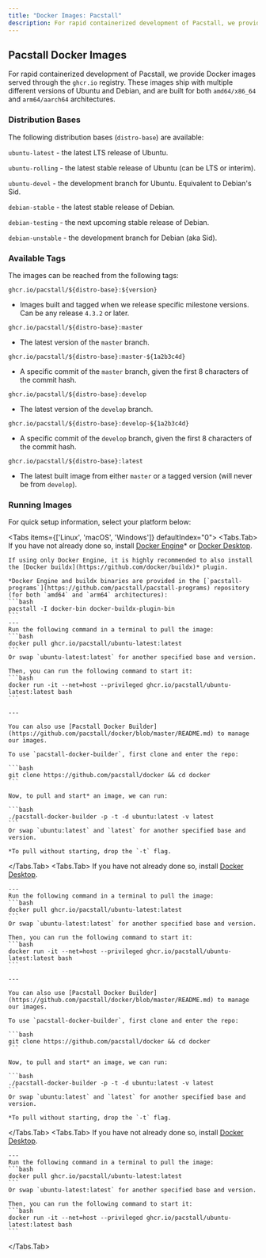 ```yaml
---
title: "Docker Images: Pacstall"
description: For rapid containerized development of Pacstall, we provide Docker images served through the ghcr.io registry.
---
```



## Pacstall Docker Images

For rapid containerized development of Pacstall, we provide Docker images served through the `ghcr.io` registry. These images ship with multiple different versions of Ubuntu and Debian, and are built for both `amd64/x86_64` and `arm64/aarch64` architectures.

### Distribution Bases
The following distribution bases (`distro-base`) are available:

`ubuntu-latest` - the latest LTS release of Ubuntu.

`ubuntu-rolling` - the latest stable release of Ubuntu (can be LTS or interim).

`ubuntu-devel` - the development branch for Ubuntu. Equivalent to Debian's Sid.

`debian-stable` - the latest stable release of Debian.

`debian-testing` - the next upcoming stable release of Debian.

`debian-unstable` - the development branch for Debian (aka Sid).

### Available Tags
The images can be reached from the following tags:

`ghcr.io/pacstall/${distro-base}:${version}`
- Images built and tagged when we release specific milestone versions. Can be any release `4.3.2` or later.

`ghcr.io/pacstall/${distro-base}:master`
- The latest version of the `master` branch.

`ghcr.io/pacstall/${distro-base}:master-${1a2b3c4d}`
- A specific commit of the `master` branch, given the first 8 characters of the commit hash.

`ghcr.io/pacstall/${distro-base}:develop`
- The latest version of the `develop` branch.

`ghcr.io/pacstall/${distro-base}:develop-${1a2b3c4d}`
- A specific commit of the `develop` branch, given the first 8 characters of the commit hash.

`ghcr.io/pacstall/${distro-base}:latest`
- The latest built image from either `master` or a tagged version (will never be from `develop`).

### Running Images

For quick setup information, select your platform below:

<Tabs items={['Linux', 'macOS', 'Windows']} defaultIndex="0">
  <Tabs.Tab>
    If you have not already done so, install [Docker Engine](https://docs.docker.com/engine/install/)* or [Docker Desktop](https://docs.docker.com/desktop/install/linux-install/).
    
    If using only Docker Engine, it is highly recommended to also install the [Docker buildx](https://github.com/docker/buildx)* plugin.

    *Docker Engine and buildx binaries are provided in the [`pacstall-programs`](https://github.com/pacstall/pacstall-programs) repository (for both `amd64` and `arm64` architectures):  
    ```bash
    pacstall -I docker-bin docker-buildx-plugin-bin
    ```
    ---
    Run the following command in a terminal to pull the image:
    ```bash
    docker pull ghcr.io/pacstall/ubuntu-latest:latest
    ```
    Or swap `ubuntu-latest:latest` for another specified base and version.

    Then, you can run the following command to start it:
    ```bash
    docker run -it --net=host --privileged ghcr.io/pacstall/ubuntu-latest:latest bash
    ```

    ---

    You can also use [Pacstall Docker Builder](https://github.com/pacstall/docker/blob/master/README.md) to manage our images.

    To use `pacstall-docker-builder`, first clone and enter the repo:

    ```bash
    git clone https://github.com/pacstall/docker && cd docker
    ```

    Now, to pull and start* an image, we can run:

    ```bash
    ./pacstall-docker-builder -p -t -d ubuntu:latest -v latest
    ```
    Or swap `ubuntu:latest` and `latest` for another specified base and version.

    *To pull without starting, drop the `-t` flag.
  </Tabs.Tab>
  <Tabs.Tab>
    If you have not already done so, install [Docker Desktop](https://docs.docker.com/desktop/install/mac-install/).

    ---
    Run the following command in a terminal to pull the image:
    ```bash
    docker pull ghcr.io/pacstall/ubuntu-latest:latest
    ```
    Or swap `ubuntu-latest:latest` for another specified base and version.

    Then, you can run the following command to start it:
    ```bash
    docker run -it --net=host --privileged ghcr.io/pacstall/ubuntu-latest:latest bash
    ```

    ---

    You can also use [Pacstall Docker Builder](https://github.com/pacstall/docker/blob/master/README.md) to manage our images.

    To use `pacstall-docker-builder`, first clone and enter the repo:

    ```bash
    git clone https://github.com/pacstall/docker && cd docker
    ```

    Now, to pull and start* an image, we can run:

    ```bash
    ./pacstall-docker-builder -p -t -d ubuntu:latest -v latest
    ```
    Or swap `ubuntu:latest` and `latest` for another specified base and version.

    *To pull without starting, drop the `-t` flag.
  </Tabs.Tab>
  <Tabs.Tab>
    If you have not already done so, install [Docker Desktop](https://docs.docker.com/desktop/install/windows-install/).

    ---
    Run the following command in a terminal to pull the image:
    ```bash
    docker pull ghcr.io/pacstall/ubuntu-latest:latest
    ```
    Or swap `ubuntu-latest:latest` for another specified base and version.

    Then, you can run the following command to start it:
    ```bash
    docker run -it --net=host --privileged ghcr.io/pacstall/ubuntu-latest:latest bash
    ```
  </Tabs.Tab>
</Tabs>